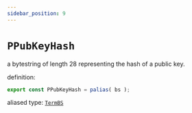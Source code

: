 ```yaml
---
sidebar_position: 9
---
```


# `PPubKeyHash`

a bytestring of length 28 representing the hash of a public key.

definition:

```ts
export const PPubKeyHash = palias( bs );
```

aliased type: [`TermBS`](../../stdlib/TermBS)